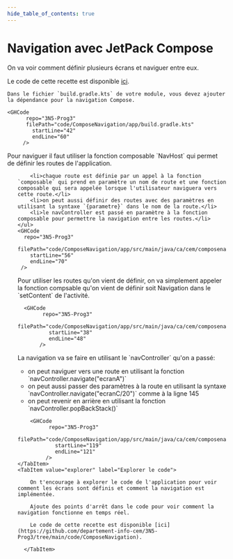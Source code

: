 ```yaml
---
hide_table_of_contents: true
---
```


# Navigation avec JetPack Compose

On va voir comment définir plusieurs écrans et naviguer entre eux.

Le code de cette recette est disponible [ici](https://github.com/departement-info-cem/3N5-Prog3/tree/main/code/ComposeNavigation).

<Tabs queryString="recette-navigation-compose">
  <TabItem value="build.gradle.kts" label="build.gradle.kts">

    Dans le fichier `build.gradle.kts` de votre module, vous devez ajouter la dépendance pour la navigation Compose.

    <GHCode
          repo="3N5-Prog3"
          filePath="code/ComposeNavigation/app/build.gradle.kts"
            startLine="42"
            endLine="60"
         />

  </TabItem>
  <TabItem value="def_routes" label="Définition des routes">
    Pour naviguer il faut utiliser la fonction composable `NavHost` qui permet de définir les routes de l'application.
    <ul>

        <li>chaque route est définie par un appel à la fonction `composable` qui prend en paramètre un nom de route et une fonction composable qui sera appelée lorsque l'utilisateur naviguera vers cette route.</li>
        <li>on peut aussi définir des routes avec des paramètres en utilisant la syntaxe `{parametre}` dans le nom de la route.</li>
        <li>le navController est passé en paramètre à la fonction composable pour permettre la navigation entre les routes.</li>
    </ul>
    <GHCode
      repo="3N5-Prog3"
      filePath="code/ComposeNavigation/app/src/main/java/ca/cem/composenavigation/MainActivity.kt"
        startLine="56"
        endLine="70"
     />

  </TabItem>
  <TabItem value="utiliser_routes" label="Utilisation des routes">
      Pour utiliser les routes qu'on vient de définir, on va simplement
      appeler la fonction compsable qu'on vient de définir soit Navigation
      dans le `setContent` de l'activité.

      <GHCode
            repo="3N5-Prog3"
            filePath="code/ComposeNavigation/app/src/main/java/ca/cem/composenavigation/MainActivity.kt"
              startLine="38"
              endLine="48"
           />
  </TabItem>

  <TabItem value="nav_ecran" label="Naviguer entre écran">
        La navigation va se faire en utilisant le `navController` qu'on a passé:
        <ul>
            <li>on peut naviguer vers une route en utilisant la fonction `navController.navigate("ecranA")`</li>
            <li>on peut aussi passer des paramètres à la route en utilisant la syntaxe `navController.navigate("ecranC/20")` comme à la ligne 145</li>
            <li>on peut revenir en arrière en utilisant la fonction `navController.popBackStack()`</li>
        </ul>

        <GHCode
              repo="3N5-Prog3"
              filePath="code/ComposeNavigation/app/src/main/java/ca/cem/composenavigation/MainActivity.kt"
                startLine="119"
                endLine="121"
             />
    </TabItem>
    <TabItem value="explorer" label="Explorer le code">

        On t'encourage à explorer le code de l'application pour voir comment les écrans sont définis et comment la navigation est implémentée.

        Ajoute des points d'arrêt dans le code pour voir comment la navigation fonctionne en temps réel.

        Le code de cette recette est disponible [ici](https://github.com/departement-info-cem/3N5-Prog3/tree/main/code/ComposeNavigation).

      </TabItem>
</Tabs>
